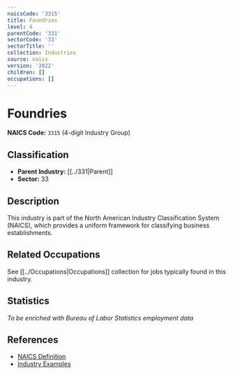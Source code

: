 ```yaml
---
naicsCode: '3315'
title: Foundries
level: 4
parentCode: '331'
sectorCode: '33'
sectorTitle: ''
collection: Industries
source: naics
version: '2022'
children: []
occupations: []
---
```

# Foundries

**NAICS Code:** `3315` (4-digit Industry Group)

## Classification

- **Parent Industry:** [[../331|Parent]]
- **Sector:** 33

## Description

This industry is part of the North American Industry Classification System (NAICS), which provides a uniform framework for classifying business establishments.

## Related Occupations

See [[../Occupations|Occupations]] collection for jobs typically found in this industry.

## Statistics

*To be enriched with Bureau of Labor Statistics employment data*

## References

- [NAICS Definition](https://www.census.gov/naics/)
- [Industry Examples](https://www.census.gov/naics/2022NAICS/)

